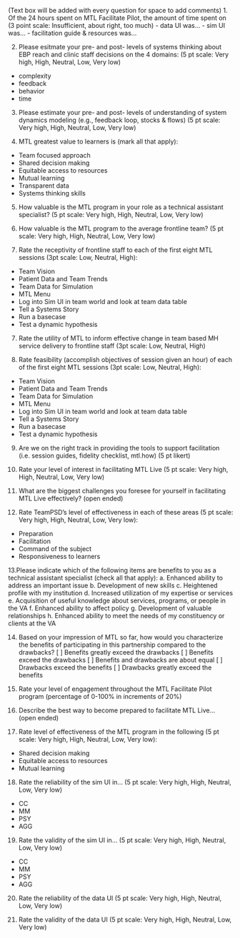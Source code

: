 (Text box will be added with every question for space to add comments)
1. Of the 24 hours spent on MTL Facilitate Pilot, the amount of time spent on (3 point scale: Insufficient, about right, too much)
- data UI was... 
- sim UI was...
- facilitation guide & resources was... 

2. Please esitmate your pre- and post- levels of systems thinking about EBP reach and clinic staff decisions on the 4 domains: (5 pt scale: Very high, High, Neutral, Low, Very low)
- complexity
- feedback
- behavior
- time

3. Please estimate your pre- and post- levels of understanding of system dynamics modeling (e.g., feedback loop, stocks & flows) (5 pt scale: Very high, High, Neutral, Low, Very low)

4. MTL greatest value to learners is (mark all that apply):
- Team focused approach
- Shared decision making
- Equitable access to resources
- Mutual learning
- Transparent data
- Systems thinking skills

5. How valuable is the MTL program in your role as a technical assistant specialist? (5 pt scale: Very high, High, Neutral, Low, Very low)

6. How valuable is the MTL program to the average frontline team? (5 pt scale: Very high, High, Neutral, Low, Very low)

7. Rate the receptivity of frontline staff to each of the first eight MTL sessions (3pt scale: Low, Neutral, High):
- Team Vision
- Patient Data and Team Trends
- Team Data for Simulation
- MTL Menu
- Log into Sim UI in team world and look at team data table
- Tell a Systems Story
- Run a basecase
- Test a dynamic hypothesis

7. Rate the utility of MTL to inform effective change in team based MH service delivery to frontline staff (3pt scale: Low, Neutral, High)

8. Rate feasibility (accomplish objectives of session given an hour) of each of the first eight MTL sessions (3pt scale: Low, Neutral, High): 
- Team Vision
- Patient Data and Team Trends
- Team Data for Simulation
- MTL Menu
- Log into Sim UI in team world and look at team data table
- Tell a Systems Story
- Run a basecase
- Test a dynamic hypothesis

9. Are we on the right track in providing the tools to support facilitation (i.e. session guides, fidelity checklist, mtl.how) (5 pt likert)

10. Rate your level of interest in facilitating MTL Live (5 pt scale: Very high, High, Neutral, Low, Very low)

11. What are the biggest challenges you foresee for yourself in facilitating MTL Live effectively? (open ended)

12. Rate TeamPSD's level of effectiveness in each of these areas (5 pt scale: Very high, High, Neutral, Low, Very low): 
- Preparation
- Facilitation
- Command of the subject
- Responsiveness to learners

13.Please indicate which of the following items are benefits to you as a technical assistant specialist (check all that apply):
a. Enhanced ability to address an important issue
b. Development of new skills
c. Heightened profile with my institution
d. Increased utilization of my expertise or services
e. Acquisition of useful knowledge about services, programs, or people in the VA
f. Enhanced ability to affect policy
g. Development of valuable relationships
h. Enhanced ability to meet the needs of my constituency or clients at the VA

14. Based on your impression of MTL so far, how would you characterize the benefits of participating in this partnership compared to the drawbacks?
[ ] Benefits greatly exceed the drawbacks
[ ] Benefits exceed the drawbacks
[ ] Benefits and drawbacks are about equal
[ ] Drawbacks exceed the benefits
[ ] Drawbacks greatly exceed the benefits

15. Rate your level of engagement throughout the MTL Facilitate Pilot program (percentage of 0-100% in increments of 20%)

16. Describe the best way to become prepared to facilitate MTL Live... (open ended)

17. Rate level of effectiveness of the MTL program in the following (5 pt scale: Very high, High, Neutral, Low, Very low): 
- Shared decision making
- Equitable access to resources
- Mutual learning

18. Rate the reliability of the sim UI in... (5 pt scale: Very high, High, Neutral, Low, Very low)
- CC
- MM
- PSY
- AGG

19. Rate the validity of the sim UI in... (5 pt scale: Very high, High, Neutral, Low, Very low)
- CC
- MM
- PSY
- AGG

20. Rate the reliability of the data UI (5 pt scale: Very high, High, Neutral, Low, Very low)

21. Rate the validity of the data UI (5 pt scale: Very high, High, Neutral, Low, Very low)

